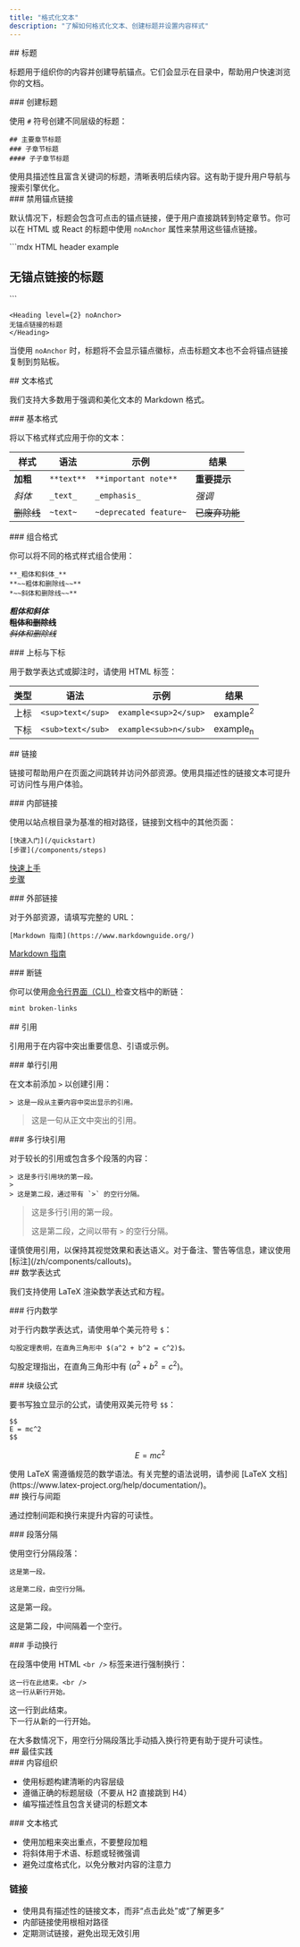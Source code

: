 ```yaml
---
title: "格式化文本"
description: "了解如何格式化文本、创建标题并设置内容样式"
---
```


<div id="headers">
  ## 标题
</div>

标题用于组织你的内容并创建导航锚点。它们会显示在目录中，帮助用户快速浏览你的文档。

<div id="creating-headers">
  ### 创建标题
</div>

使用 `#` 符号创建不同层级的标题：

```mdx
## 主要章节标题
### 子章节标题
#### 子子章节标题
```

<Tip>
  使用具描述性且富含关键词的标题，清晰表明后续内容。这有助于提升用户导航与搜索引擎优化。
</Tip>

<div id="disabling-anchor-links">
  ### 禁用锚点链接
</div>

默认情况下，标题会包含可点击的锚点链接，便于用户直接跳转到特定章节。你可以在 HTML 或 React 的标题中使用 `noAnchor` 属性来禁用这些锚点链接。

<CodeGroup>
  ```mdx HTML header example
  <h2 noAnchor>
  无锚点链接的标题
  </h2>
  ```

  ```mdx React header example
  <Heading level={2} noAnchor>
  无锚点链接的标题
  </Heading>
  ```
</CodeGroup>

当使用 `noAnchor` 时，标题将不会显示锚点徽标，点击标题文本也不会将锚点链接复制到剪贴板。

<div id="text-formatting">
  ## 文本格式
</div>

我们支持大多数用于强调和美化文本的 Markdown 格式。

<div id="basic-formatting">
  ### 基本格式
</div>

将以下格式样式应用于你的文本：

| 样式 | 语法 | 示例 | 结果 |
|-------|--------|---------|--------|
| **加粗** | `**text**` | `**important note**` | **重要提示** |
| *斜体* | `_text_` | `_emphasis_` | *强调* |
| ~~删除线~~ | `~text~` | `~deprecated feature~` | ~~已废弃功能~~ |

<div id="combining-formats">
  ### 组合格式
</div>

你可以将不同的格式样式组合使用：

```mdx
**_粗体和斜体_**
**~~粗体和删除线~~**
*~~斜体和删除线~~**
```

***粗体和斜体***<br />
**~~粗体和删除线~~**<br />
*~~斜体和删除线~~*

<div id="superscript-and-subscript">
  ### 上标与下标
</div>

用于数学表达式或脚注时，请使用 HTML 标签：

| 类型 | 语法 | 示例 | 结果 |
|------|--------|---------|--------|
| 上标 | `<sup>text</sup>` | `example<sup>2</sup>` | example<sup>2</sup> |
| 下标 | `<sub>text</sub>` | `example<sub>n</sub>` | example<sub>n</sub> |

<div id="links">
  ## 链接
</div>

链接可帮助用户在页面之间跳转并访问外部资源。使用具描述性的链接文本可提升可访问性与用户体验。

<div id="internal-links">
  ### 内部链接
</div>

使用以站点根目录为基准的相对路径，链接到文档中的其他页面：

```mdx
[快速入门](/quickstart)
[步骤](/components/steps)
```

[快速上手](/zh/quickstart)<br />
[步骤](/zh/components/steps)

<div id="external-links">
  ### 外部链接
</div>

对于外部资源，请填写完整的 URL：

```mdx
[Markdown 指南](https://www.markdownguide.org/)
```

[Markdown 指南](https://www.markdownguide.org/)

<div id="broken-links">
  ### 断链
</div>

你可以使用[命令行界面（CLI）](/zh/installation)检查文档中的断链：

```bash
mint broken-links
```

<div id="blockquotes">
  ## 引用
</div>

引用用于在内容中突出重要信息、引语或示例。

<div id="single-line-blockquotes">
  ### 单行引用
</div>

在文本前添加 `>` 以创建引用：

```mdx
> 这是一段从主要内容中突出显示的引用。
```

> 这是一句从正文中突出的引用。

<div id="multi-line-blockquotes">
  ### 多行块引用
</div>

对于较长的引用或包含多个段落的内容：

```mdx
> 这是多行引用块的第一段。
>
> 这是第二段，通过带有 `>` 的空行分隔。
```

> 这是多行引用的第一段。
>
> 这是第二段，之间以带有 `>` 的空行分隔。

<Tip>
  谨慎使用引用，以保持其视觉效果和表达语义。对于备注、警告等信息，建议使用[标注](/zh/components/callouts)。
</Tip>

<div id="mathematical-expressions">
  ## 数学表达式
</div>

我们支持使用 LaTeX 渲染数学表达式和方程。

<div id="inline-math">
  ### 行内数学
</div>

对于行内数学表达式，请使用单个美元符号 `$`：

```mdx
勾股定理表明，在直角三角形中 $(a^2 + b^2 = c^2)$。
```

勾股定理指出，在直角三角形中有 $(a^2 + b^2 = c^2)$。

<div id="block-equations">
  ### 块级公式
</div>

要书写独立显示的公式，请使用双美元符号 `$$`：

```mdx
$$
E = mc^2
$$
```

$$
E = mc^2
$$

<Info>
  使用 LaTeX 需遵循规范的数学语法。有关完整的语法说明，请参阅 [LaTeX 文档](https://www.latex-project.org/help/documentation/)。
</Info>

<div id="line-breaks-and-spacing">
  ## 换行与间距
</div>

通过控制间距和换行来提升内容的可读性。

<div id="paragraph-breaks">
  ### 段落分隔
</div>

使用空行分隔段落：

```mdx
这是第一段。

这是第二段，由空行分隔。
```

这是第一段。

这是第二段，中间隔着一个空行。

<div id="manual-line-breaks">
  ### 手动换行
</div>

在段落中使用 HTML `<br />` 标签来进行强制换行：

```mdx
这一行在此结束。<br />
这一行从新行开始。
```

这一行到此结束。<br />
下一行从新的一行开始。

<Tip>
  在大多数情况下，用空行分隔段落比手动插入换行符更有助于提升可读性。
</Tip>

<div id="best-practices">
  ## 最佳实践
</div>

<div id="content-organization">
  ### 内容组织
</div>

* 使用标题构建清晰的内容层级
* 遵循正确的标题层级（不要从 H2 直接跳到 H4）
* 编写描述性且包含关键词的标题文本

<div id="text-formatting">
  ### 文本格式
</div>

* 使用加粗来突出重点，不要整段加粗
* 将斜体用于术语、标题或轻微强调
* 避免过度格式化，以免分散对内容的注意力

### 链接

* 使用具有描述性的链接文本，而非“点击此处”或“了解更多”
* 内部链接使用根相对路径
* 定期测试链接，避免出现无效引用